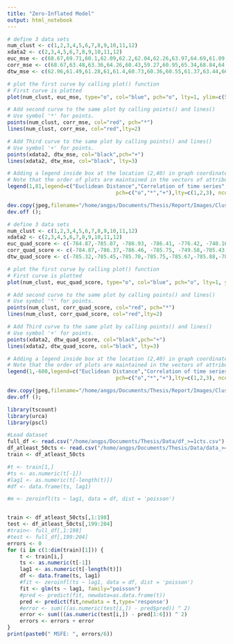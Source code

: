 ```yaml
---
title: "Zero-Inflated Model"
output: html_notebook
---
```


```r
# define 3 data sets
num_clust <- c(1,2,3,4,5,6,7,8,9,10,11,12)
xdata2 <- c(2,3,4,5,6,7,8,9,10,11,12)
euc_mse <- c(68.67,69.71,60.1,62.09,62.2,62.04,62.26,63.97,64.69,61.09,61.8,64.07)
corr_mse <- c(68.67,63.48,63.36,64.26,60.43,59.27,60.95,65.34,68.84,64.61,62.83,64.03)
dtw_mse <- c(62.96,61.49,61.28,61,61.4,60.73,60.36,60.55,61.37,63.44,66.15)

# plot the first curve by calling plot() function
# First curve is plotted
plot(num_clust, euc_mse, type="o", col="blue", pch="o", lty=1, ylim=c(57,82), ylab="MSE", main = 'MSE against different number of clusters ')

# Add second curve to the same plot by calling points() and lines()
# Use symbol '*' for points.
points(num_clust, corr_mse, col="red", pch="*")
lines(num_clust, corr_mse, col="red",lty=2)

# Add Third curve to the same plot by calling points() and lines()
# Use symbol '+' for points.
points(xdata2, dtw_mse, col="black",pch="+")
lines(xdata2, dtw_mse, col="black", lty=3)

# Adding a legend inside box at the location (2,40) in graph coordinates.
# Note that the order of plots are maintained in the vectors of attributes.
legend(1,81,legend=c("Euclidean Distance","Correlation of time series","DTW of time series"), col=c("blue","red","black"),
                                   pch=c("o","*","+"),lty=c(1,2,3), ncol=1)

dev.copy(jpeg,filename="/home/angps/Documents/Thesis/Report/Images/Cluster_Combi_MSE_plot.jpg");
dev.off ();
```

```r
# define 3 data sets
num_clust <- c(1,2,3,4,5,6,7,8,9,10,11,12)
xdata2 <- c(2,3,4,5,6,7,8,9,10,11,12)
euc_quad_score <- c(-784.87,-785.07, -786.93, -786.41, -776.42, -740.16, -786.67,-741.91, -746.62, -785.78,-786.82,-764.94)
corr_quad_score <- c(-784.87,-786.37,-786.46, -785.75, -749.58,-705.43,-787.28,-625.82,-693.53,-737.04,-786.50,-702.31)
dtw_quad_score <- c(-785.32,-785.45,-785.70,-785.75,-785.67,-785.88,-785.25,-785.45,-784.90,-784.61,-784.37)

# plot the first curve by calling plot() function
# First curve is plotted
plot(num_clust, euc_quad_score, type="o", col="blue", pch="o", lty=1, ylim=c(-800,-600), ylab="MSE", main = 'Quadratic Score against different number of clusters ')

# Add second curve to the same plot by calling points() and lines()
# Use symbol '*' for points.
points(num_clust, corr_quad_score, col="red", pch="*")
lines(num_clust, corr_quad_score, col="red",lty=2)

# Add Third curve to the same plot by calling points() and lines()
# Use symbol '+' for points.
points(xdata2, dtw_quad_score, col="black",pch="+")
lines(xdata2, dtw_quad_score, col="black", lty=3)

# Adding a legend inside box at the location (2,40) in graph coordinates.
# Note that the order of plots are maintained in the vectors of attributes.
legend(1,-600,legend=c("Euclidean Distance","Correlation of time series","DTW of time series"), col=c("blue","red","black"),
                                   pch=c("o","*","+"),lty=c(1,2,3), ncol=1)

dev.copy(jpeg,filename="/home/angps/Documents/Thesis/Report/Images/Cluster_Combi_quad_plot.jpg");
dev.off ();
```


```r
library(tscount)
library(urca)
library(pscl)
```

```r
#Load dataset
full_df <- read.csv("/home/angps/Documents/Thesis/Data/df_>=1cts.csv")
df_atleast_50cts <- read.csv("/home/angps/Documents/Thesis/Data/data_>=50cts.csv")
train <- df_atleast_50cts
```

```r
#t <- train[1,]
#ts <- as.numeric(t[-1])
#lag1 <- as.numeric(t[-length(t)])
#df <- data.frame(ts, lag1)

#m <- zeroinfl(ts ~ lag1, data = df, dist = 'poisson')


train <- df_atleast_50cts[,1:198]
test <- df_atleast_50cts[,199:204]
#train<- full_df[,1:198]
#test <- full_df[,199:204]
errors <- 0
for (i in c(1:dim(train)[1])) {
    t <- train[i,]    
    ts <- as.numeric(t[-1])
    lag1 <- as.numeric(t[-length(t)])
    df <- data.frame(ts, lag1)
    #fit <- zeroinfl(ts ~ lag1, data = df, dist = 'poisson')
    fit <- glm(ts ~ lag1, family="poisson")
    #pred <- predict(fit, newdata=as.data.frame(t))
    pred <- predict(fit,newdata = t,type='response')
    #error <- sum(((as.numeric(test[i,]) - pred$pred)) ^ 2)
    error <- sum(((as.numeric(test[i,]) - pred[1:6])) ^ 2)
    errors <- errors + error
}
print(paste0(" MSFE: ", errors/6))

```